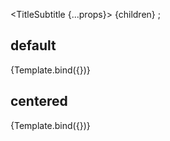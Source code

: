 

<Meta
  title="TitleSubtitle"
  component={TitleSubtitle}
/>

  <TitleSubtitle {...props}>
    {children}
  </TitleSubtitle>;

## default

<Canvas columns={1} withSource="open" withToolbar >
  <Story
    name="Default TitleSubtitle"
    args={{
      title: "Get. That. Money.",
      subtitle: "$23,536 in unclaimed prizes"
    }}
  >
    {Template.bind({})}
  </Story>
</Canvas>

## centered

<Canvas columns={1} withSource="open" withToolbar >
  <Story
    name="Centered TitleSubtitle"
    args={{
      title: "Get. That. Money.",
      subtitle: "$23,536 in unclaimed prizes",
      center: true
    }}
  >
    {Template.bind({})}
  </Story>
</Canvas>
